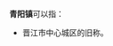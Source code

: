 '''青阳镇'''可以指：
{{PRC admin/disambig|32/02/81/103/000|37/16/26/112/000|32/13/24/100/000}}
*晋江市中心城区的旧称。
{{disambig|cat=三字中国镇名消歧义}}